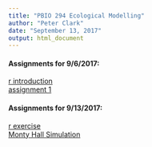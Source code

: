 ```yaml
---
title: "PBIO 294 Ecological Modelling"
author: "Peter Clark"
date: "September 13, 2017"
output: html_document
---
```


#### Assignments for 9/6/2017:
[r introduction](Ecol_Modelling_Assignment1.R)   
[assignment 1](Ecol_Modelling_Assignment1_Kruschke_chap_2.html)

#### Assignments for 9/13/2017:
[r exercise](PBIO_284_R_exercise_2.html)   
[Monty Hall Simulation](Ecol_Modelling_Monty_Hall.html)
